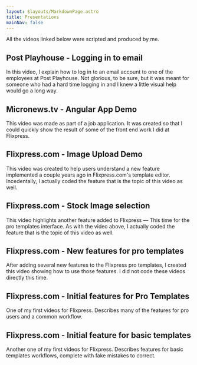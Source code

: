 ```yaml
---
layout: $layouts/MarkdownPage.astro
title: Presentations
mainNav: false
---
```



All the videos linked below were scripted and produced by me.

## Post Playhouse - Logging in to email

In this video, I explain how to log in to an email account to one of the
employees at Post Playhouse. Not glorious, to be sure, but it was meant for
someone who had a hard time logging in and I knew a little visual help would go
a long way.

<VideoEmbed type="youtube" videoId="0OrmVO0Ej_s" />

## Micronews.tv - Angular App Demo

This video was made as part of a job application. It was created so that I could
quickly show the result of some of the front end work I did at Flixpress.

<VideoEmbed type="vimeo" videoId="298175508" />

## Flixpress.com - Image Upload Demo

This video was created to help users understand a new feature implemented a
couple years ago in Flixpress.com's template editor. Incedentally, I actually
coded the feature that is the topic of this video as well.

<VideoEmbed type="youtube" videoId="dtsaIJYN1RI" />

## Flixpress.com - Stock Image selection

This video highlights another feature added to Flixpress — This time for the pro
templates interface. As with the video above, I actually coded the feature that
is the topic of this video as well.

<VideoEmbed type="youtube" videoId="OgIX6LgEado" />

## Flixpress.com - New features for pro templates

After adding several new features to the Flixpress pro templates, I created this
video showing how to use those features. I did not code these videos directly
this time.

<VideoEmbed type="youtube" videoId="KuCkIDofHwU" />

## Flixpress.com - Initial features for Pro Templates

One of my first videos for Flixpress. Describes many of the features for pro
users and a common workflow.

<VideoEmbed type="youtube" videoId="C5jmRpYWPQA" />

## Flixpress.com - Initial feature for basic templates

Another one of my first videos for Flixpress. Describes features for basic
templates workflows, complete with fake mistakes to correct.

<VideoEmbed type="youtube" videoId="BmQmYXOBxyk" />
